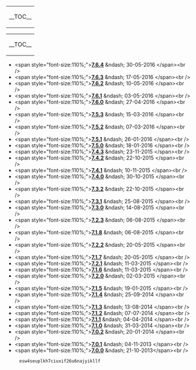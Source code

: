 
{| align=&quot;right&quot; style=&quot;padding-left:25px;&quot;
| __TOC__
|}

{| align=&quot;right&quot; style=&quot;padding-left:25px;&quot;
| __TOC__
|}
* &lt;span style=&quot;font-size:110%;&quot;&gt;'''[[Release notes 7.6.4#SuiteCRM_7.6.4|7.6.4]]''' &amp;ndash; 30-05-2016 &lt;/span&gt;&lt;br /&gt;
* &lt;span style=&quot;font-size:110%;&quot;&gt;'''[[Release notes 7.6.3#SuiteCRM_7.6.3|7.6.3]]''' &amp;ndash; 17-05-2016 &lt;/span&gt;&lt;br /&gt;
* &lt;span style=&quot;font-size:110%;&quot;&gt;'''[[Release notes 7.6.2#SuiteCRM_7.6.2|7.6.2]]''' &amp;ndash; 10-05-2016 &lt;/span&gt;&lt;br /&gt;
* &lt;span style=&quot;font-size:110%;&quot;&gt;'''[[Release notes 7.6.1#SuiteCRM_7.6.1|7.6.1]]''' &amp;ndash; 03-05-2016 &lt;/span&gt;&lt;br /&gt;
* &lt;span style=&quot;font-size:110%;&quot;&gt;'''[[Release notes 7.6#SuiteCRM_7.6.0|7.6.0]]''' &amp;ndash; 27-04-2016 &lt;/span&gt;&lt;br /&gt;
* &lt;span style=&quot;font-size:110%;&quot;&gt;'''[[Release notes 7.5.3#SuiteCRM_7.5.3|7.5.3]]''' &amp;ndash; 15-03-2016 &lt;/span&gt;&lt;br /&gt;
* &lt;span style=&quot;font-size:110%;&quot;&gt;'''[[Release notes 7.5.2#SuiteCRM_7.5.2|7.5.2]]''' &amp;ndash; 07-03-2016 &lt;/span&gt;&lt;br /&gt;
* &lt;span style=&quot;font-size:110%;&quot;&gt;'''[[Release notes 7.5.1#SuiteCRM_7.5.1|7.5.1]]''' &amp;ndash; 26-01-2016 &lt;/span&gt;&lt;br /&gt;
* &lt;span style=&quot;font-size:110%;&quot;&gt;'''[[Release notes 7.5.0#SuiteCRM_7.5.0|7.5.0]]''' &amp;ndash; 18-01-2016 &lt;/span&gt;&lt;br /&gt;
* &lt;span style=&quot;font-size:110%;&quot;&gt;'''[[Release notes 7.4.3#SuiteCRM_7.4.3|7.4.3]]''' &amp;ndash; 23-11-2015 &lt;/span&gt;&lt;br /&gt;
* &lt;span style=&quot;font-size:110%;&quot;&gt;'''[[Release notes 7.4.2#SuiteCRM_7.4.2|7.4.2]]''' &amp;ndash; 22-10-2015 &lt;/span&gt;&lt;br /&gt;
* &lt;span style=&quot;font-size:110%;&quot;&gt;'''[[Release notes 7.4.1#SuiteCRM_7.4.1|7.4.1]]''' &amp;ndash; 10-11-2015 &lt;/span&gt;&lt;br /&gt;
* &lt;span style=&quot;font-size:110%;&quot;&gt;'''[[Release notes 7.4.0#SuiteCRM_7.4.0|7.4.0]]''' &amp;ndash; 30-10-2015 &lt;/span&gt;&lt;br /&gt;
* &lt;span style=&quot;font-size:110%;&quot;&gt;'''[[Release notes 7.3.2#SuiteCRM_7.3.2|7.3.2]]''' &amp;ndash; 22-10-2015 &lt;/span&gt;&lt;br /&gt;
* &lt;span style=&quot;font-size:110%;&quot;&gt;'''[[Release notes 7.3.1#SuiteCRM_7.3.1|7.3.1]]''' &amp;ndash; 25-08-2015 &lt;/span&gt;&lt;br /&gt;
* &lt;span style=&quot;font-size:110%;&quot;&gt;'''[[Release notes 7.3.0#SuiteCRM_7.3.0|7.3.0]]''' &amp;ndash; 14-08-2015 &lt;/span&gt;&lt;br /&gt;
* &lt;span style=&quot;font-size:110%;&quot;&gt;'''[[Release notes 7.2.3#SuiteCRM_7.2.3|7.2.3]]''' &amp;ndash; 06-08-2015 &lt;/span&gt;&lt;br /&gt;
* &lt;span style=&quot;font-size:110%;&quot;&gt;'''[[Release notes 7.1.8#SuiteCRM_7.1.8|7.1.8]]''' &amp;ndash; 06-08-2015 &lt;/span&gt;&lt;br /&gt;
* &lt;span style=&quot;font-size:110%;&quot;&gt;'''[[Release notes 7.2.2#SuiteCRM_7.2.2|7.2.2]]''' &amp;ndash; 20-05-2015 &lt;/span&gt;&lt;br /&gt;
* &lt;span style=&quot;font-size:110%;&quot;&gt;'''[[Release notes 7.1.7#SuiteCRM_7.1.7|7.1.7]]''' &amp;ndash; 20-05-2015 &lt;/span&gt;&lt;br /&gt;
* &lt;span style=&quot;font-size:110%;&quot;&gt;'''[[Release notes 7.2.1#SuiteCRM_7.2.1|7.2.1]]''' &amp;ndash; 11-03-2015 &lt;/span&gt;&lt;br /&gt;
* &lt;span style=&quot;font-size:110%;&quot;&gt;'''[[Release notes 7.1.6#SuiteCRM_7.1.6|7.1.6]]''' &amp;ndash; 11-03-2015 &lt;/span&gt;&lt;br /&gt;
* &lt;span style=&quot;font-size:110%;&quot;&gt;'''[[Release notes 7.2.0#SuiteCRM_7.2.0|7.2.0]]''' &amp;ndash; 02-03-2015 &lt;/span&gt;&lt;br /&gt;
* &lt;span style=&quot;font-size:110%;&quot;&gt;'''[[Release notes 7.1.5#SuiteCRM_7.1.5|7.1.5]]''' &amp;ndash; 19-01-2015 &lt;/span&gt;&lt;br /&gt;
* &lt;span style=&quot;font-size:110%;&quot;&gt;'''[[Release notes 7.1.4#SuiteCRM_7.1.4|7.1.4]]''' &amp;ndash; 25-09-2014 &lt;/span&gt;&lt;br /&gt;
* &lt;span style=&quot;font-size:110%;&quot;&gt;'''[[Release notes 7.1.3#SuiteCRM_7.1.3|7.1.3]]''' &amp;ndash; 13-08-2014 &lt;/span&gt;&lt;br /&gt;
* &lt;span style=&quot;font-size:110%;&quot;&gt;'''[[Release notes 7.1.2#SuiteCRM_7.1.2|7.1.2]]''' &amp;ndash; 07-07-2014 &lt;/span&gt;&lt;br /&gt;
* &lt;span style=&quot;font-size:110%;&quot;&gt;'''[[Release notes 7.1.1#SuiteCRM_7.1.1|7.1.1]]''' &amp;ndash; 04-04-2014 &lt;/span&gt;&lt;br /&gt;
* &lt;span style=&quot;font-size:110%;&quot;&gt;'''[[Release notes 7.1.0#SuiteCRM_7.1.0|7.1.0]]''' &amp;ndash; 31-03-2014 &lt;/span&gt;&lt;br /&gt;
* &lt;span style=&quot;font-size:110%;&quot;&gt;'''[[Release notes 7.0.2#SuiteCRM_7.0.2|7.0.2]]''' &amp;ndash; 20-01-2014 &lt;/span&gt;&lt;br /&gt;
* &lt;span style=&quot;font-size:110%;&quot;&gt;'''[[Release notes 7.0.1#SuiteCRM_7.0.1|7.0.1]]''' &amp;ndash; 04-11-2013 &lt;/span&gt;&lt;br /&gt;
* &lt;span style=&quot;font-size:110%;&quot;&gt;'''[[Release notes 7.0.0#SuiteCRM_7.0.0|7.0.0]]''' &amp;ndash; 21-10-2013&lt;/span&gt;&lt;br /&gt;</text>
      <sha1>esw4seuplkh7ciuxif26u6najyikllf</sha1>
    </revision>
  </page>
</mediawiki>
